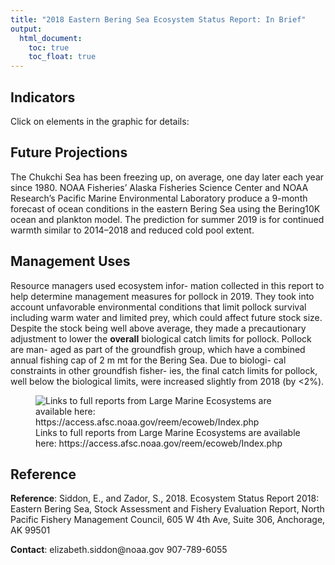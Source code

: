 ```yaml
---
title: "2018 Eastern Bering Sea Ecosystem Status Report: In Brief"
output:
  html_document:
    toc: true
    toc_float: true
---
```


<script src='https://d3js.org/d3.v5.min.js'></script>
<script src='infographiq.js'></script>

## Indicators

Click on elements in the graphic for details:

<div id='svg'></div>

<script>
link_svg(svg='svg/ebs.svg', csv='svg/ebs_links.csv');
</script>

## Future Projections

The Chukchi Sea has been freezing up, on average, one day later each year since 1980. NOAA Fisheries’ Alaska Fisheries Science Center and NOAA Research’s Pacific Marine Environmental Laboratory produce a 9-month forecast of ocean conditions in the eastern Bering Sea using the Bering10K ocean and plankton model. The prediction for summer 2019 is for continued warmth similar to 2014–2018 and reduced cold pool extent.

## Management Uses

Resource managers used ecosystem infor- mation collected in this report to help determine management measures for pollock in 2019. They took into account unfavorable environmental conditions that limit pollock survival including warm water and limited prey, which could affect future stock size. Despite the stock being well above average, they made a precautionary adjustment to lower the **overall** biological catch limits for pollock. Pollock are man- aged as part of the groundfish group, which have a combined annual fishing cap of 2 m mt for the Bering Sea. Due to biologi- cal constraints in other groundfish fisher- ies, the final catch limits for pollock, well below the biological limits, were increased slightly from 2018 (by <2%).

![Links to full reports from Large Marine Ecosystems are available here: https://access.afsc.noaa.gov/reem/ecoweb/Index.php](img/ebs_map_lmes.png)

## Reference

**Reference**: Siddon, E., and Zador, S., 2018. Ecosystem Status Report 2018: Eastern Bering Sea, Stock Assessment and Fishery Evaluation Report, North Pacific Fishery Management Council, 605 W 4th Ave, Suite 306, Anchorage, AK 99501

**Contact**: elizabeth.siddon@noaa.gov 907-789-6055

